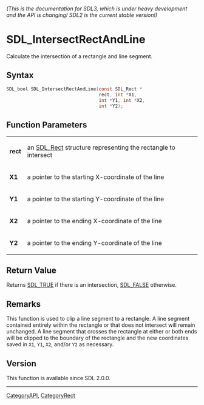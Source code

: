 ====== (This is the documentation for SDL3, which is under heavy development and the API is changing! SDL2 is the current stable version!) ======
= SDL_IntersectRectAndLine =

Calculate the intersection of a rectangle and line segment.

== Syntax ==

<syntaxhighlight lang='c'>
SDL_bool SDL_IntersectRectAndLine(const SDL_Rect *
                                  rect, int *X1,
                                  int *Y1, int *X2,
                                  int *Y2);
</syntaxhighlight>

== Function Parameters ==

{|
|'''rect'''
|an [[SDL_Rect]] structure representing the rectangle to intersect
|-
|'''X1'''
|a pointer to the starting X-coordinate of the line
|-
|'''Y1'''
|a pointer to the starting Y-coordinate of the line
|-
|'''X2'''
|a pointer to the ending X-coordinate of the line
|-
|'''Y2'''
|a pointer to the ending Y-coordinate of the line
|}

== Return Value ==

Returns [[SDL_TRUE]] if there is an intersection, [[SDL_FALSE]] otherwise.

== Remarks ==

This function is used to clip a line segment to a rectangle. A line segment
contained entirely within the rectangle or that does not intersect will
remain unchanged. A line segment that crosses the rectangle at either or
both ends will be clipped to the boundary of the rectangle and the new
coordinates saved in <code>X1</code>, <code>Y1</code>, <code>X2</code>,
and/or <code>Y2</code> as necessary.

== Version ==

This function is available since SDL 2.0.0.

----
[[CategoryAPI]], [[CategoryRect]]


